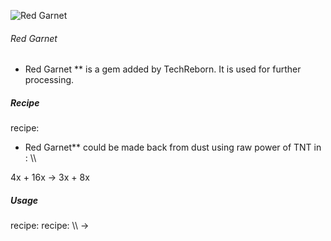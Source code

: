 ![Red Garnet](/mods/techreborn/red_garnet.png)

###### Red Garnet

- Red Garnet ** is a gem added by TechReborn. It is used for
        further processing.


##### Recipe

<Mcitem id="minecraft:crafting_table"/> recipe:
<Recipe recipe=" input air air air input air
techreborn:block_of_red_garnet air input air air air output
techreborn:red_garnet,9 "/>

- Red Garnet** could be made back from dust using raw power of
        TNT in
        <Mcitem id="techreborn:implosion_compressor"/>:
        \\\\

4x<Mcitem id="techreborn:red_garnet_dust"/> +
16x<Mcitem id="minecraft:TNT"/> -\>
3x<Mcitem id="techreborn:red_garnet"/> +
8x<Mcitem id="techreborn:dark_ashes"/>

##### Usage

<Mcitem id="minecraft:crafting_table"/> recipe:
<Recipe recipe=" input techreborn:red_garnet techreborn:red_garnet
techreborn:red_garnet input techreborn:red_garnet techreborn:red_garnet
techreborn:red_garnet input techreborn:red_garnet techreborn:red_garnet
techreborn:red_garnet output techreborn:block_of_red_garnet
"/>
<Mcitem id="techreborn:grinder"/> recipe: \\\\
<Mcitem id="techreborn:red_garnet"/> -\>
<Mcitem id="techreborn:red_garnet_dust"/>
